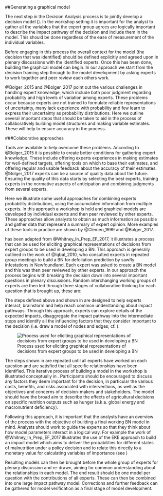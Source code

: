 ##Generating a graphical model
 
The next step in the Decision Analysis process is to jointly develop a decision model (\autoref{Fig_Diagram_Shepherd}). In the workshop setting it is important for the analyst to gather all the variables that the expert group agrees are logically important to describe the impact pathway of the decision and include them in the model. This should be done regardless of the ease of measurement of the individual variables. 

Before engaging in this process the overall context for the model (the decision that was identified) should be defined explicitly and agreed upon in plenary discussions with the identified experts. Once this has been done, building the graphical model can begin. In our approach we start from the decision framing step through to the model development by asking experts to work together and peer review each others work. 

@Bolger_2015 and @Bolger_2017 point out the various challenges in handling expert knowledge, which include both poor judgment regarding probability and high levels of variation among experts. These problems occur because experts are not trained to formulate reliable representations of uncertainty, many lack experience with probability and few learn to express their uncertainty as probability distributions. Here we outline several important steps that should be taken to aid in the process of collaboratively building model structures and making variable estimates. These will help to ensure accuracy in the process.

###Colaborative approaches

Tools are available to help overcome these problems. According to @Bolger_2015 it is possible to create better conditions for gathering expert knowledge. These include offering experts experiences in making estimates for well-defined targets, offering tools on which to base their estimates, and offering regular and usable feedback about the accuracy of their estimates. @Bolger_2017 experts can be a source of quality data about the future. Ensuring the quality of this data starts by selecting the best experts, training experts in the normative aspects of anticipation and combining judgments from several experts.

Here we illustrate some useful approaches for combining experts probability distributions, using the accumulated information from multiple experts. In this approach a workshop is held and graphical models are developed by individual experts and then peer reviewed by other experts. These approaches allow analysts to obtain as much information as possible and gather data that represent a summary of expert opinion. More examples of these tools in practice are shown by @Clemen_1999 and @Bolger_2017.   

\autoref{Fig_Elicit_Proc} has been adapted from @Whitney_In_Prep_EF_2017, it illustrates a process that can be used for eliciting graphical representations of decisions from expert groups to be used in developing a BN. This approach is generally outlined in the work of @Iqbal_2010, who consulted experts in repeated group meetings to build a BN for defoliation prediction by sawfly infestations in Newfoundland. Each expert was asked to create a BN model and this was then peer reviewed by other experts. In our approach the process begins with breaking the decision down into several important questions in plenary discussions. Random interchanging working groups of experts are then led through three stages of collaborative thinking for each question that is brought up, these are:

\begin{enumerate}
  \item Consider the question alone. Experts are given a short time (usually a minute or two) for quiet reflection and writing on the question
  \item Share with immediate neighbor. Experts are given some time (usually a few minutes) to compare notes and ideas on the question with another participant in the working group.
  \item Share with working group and design. Working groups are given as much time as necessary to discuss and design a model of their collective understanding of the functional pathways related to the question.
\end{enumerate}

The steps defined above and shown in \autoref{Fig_Elicit_Proc} are designed to help experts interact, brainstorm and help reach common understanding about impact pathways. Through this approach, experts can explore details of the expected impacts, disaggregate the impact pathway into the intermediate steps and identify all the influencing factors that they consider important to the decision (i.e. draw a model of nodes and edges; cf. \autoref{Fig_UG_BN}).
 
![Process used for eliciting graphical representations of decisions from expert groups to be used in developing a BN\label{Fig_Elicit_Proc}](figs/Fig_Elicit_Proc.png)  

The steps shown in \autoref{Fig_Elicit_Proc} are repeated until all experts have worked on each question and are satisfied that all specific relationships have been identified. This iterative process of building a model in the workshop is illustrated conceptually in \autoref{Fig_Elicit_Proc}. Participants should be encouraged to discuss any factors they deem important for the decision, in particular the various costs, benefits, and risks associated with interventions, as well as the objectives and concerns of decision-makers and stakeholders.  The model should have the broad aim to describe the effects of agricultural decisions on specific nutrition outputs such as hunger (a.k.a. global energy and macronutrient deficiency). 

Following this approach, it is important that the analysts have an overview of the process with the objective of building a final working BN model in mind. Analysts should work to guide the experts so that they think about how model parameters interact in a logical way. For example the work of @Whitney_In_Prep_EF_2017 illustrates the use of the EKE approach to build an impact model which aims to deliver the probabilities for different states of malnutrition under a policy decision and to relate this directly to a monetary value for calculating variables of importance (see \autoref{multivariate-analysis})

Resulting models can then be brought before the whole group of experts for plenary discussion and re-drawn, aiming for common understanding about the relationships in each model. The end result should be one model per question with the contributions of all experts. These can then be combined into one large impact pathway model. Corrections and further feedback can be gathered for model verification as a final stage of model development. 

